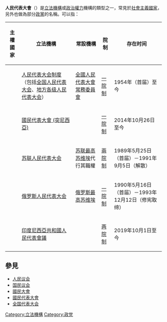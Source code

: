 '''人民代表大會'''（{{lang-en|People's Congress}}）是[[立法機構|立法機構]]或[[政治權力|政治權力]]機構的類型之一，常見於[[社會主義國家|社會主義國家]]，另外也做為部分[[政黨|政黨]]的名稱。可以指：

{| class="wikitable"
|-
! 主權國家 !! 立法機構 !! 常設機構 !! 院制 !! 存在时间
|-
| {{PRC}} || [[人民代表大会制度|人民代表大会制度]]（包括[[全国人民代表大会|全国人民代表大会]]、[[地方各级人民代表大会|地方各级人民代表大会]]） || [[全國人民代表大會常務委員會|全國人民代表大會常務委員會]]|| [[一院制|一院制]] || 1954年（首届）至今
|-
| {{TUN}} || [[國民代表大會_(突尼西亞)|國民代表大會 (突尼西亞)]]|| {{n/a}}|| [[一院制|一院制]] || 2014年10月26日至今
|-
| {{USSR}} || [[苏联人民代表大会|苏联人民代表大会]]|| [[苏联最高苏维埃|苏联最高苏维埃]]代行其職權|| [[兩院制|兩院制]] || 1989年5月25日（首届）－1991年9月5日（解散）
|-
| {{RUS}} || [[俄罗斯人民代表大会|俄罗斯人民代表大会]]|| [[俄罗斯最高苏维埃|俄罗斯最高苏维埃]]|| [[一院制|一院制]] || 1990年5月16日（首届）－1993年12月12日（修宪取缔）
|-
| {{IDN}} || [[印度尼西亞共和國人民代表會議|印度尼西亞共和國人民代表會議]]|| {{n/a}} || [[两院制|两院制]] || 2019年10月1日至今
|}

== 參見 ==
* [[人民议会|人民议会]]<!--People's Assembly-->
* [[国民议会|国民议会]]
* [[國民大會|國民大會]]
* [[國民代表大會|國民代表大會]]
* [[全国代表大会|全国代表大会]]

[[Category:立法機構|Category:立法機構]]
[[Category:政党|Category:政党]]